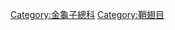 {{catmore|鍬形蟲科}}
{{commonscat|Lucanidae}}
{{wikispecies|Lucanidae}}

[[Category:金龜子總科|Category:金龜子總科]]
[[Category:鞘翅目|Category:鞘翅目]]